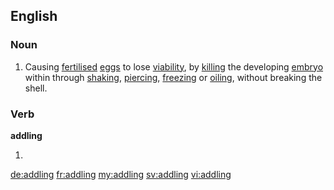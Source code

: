 ==English==

===Noun===
{{en-noun}}

# Causing [[fertilised]] [[egg]]s to lose [[viability]], by [[killing]] the developing [[embryo]] within through [[shaking]], [[piercing]], [[freezing]] or [[oiling]], without breaking the shell.

===Verb===
'''addling'''

# {{present participle of|addle|lang=en}}

[[de:addling]]
[[fr:addling]]
[[my:addling]]
[[sv:addling]]
[[vi:addling]]